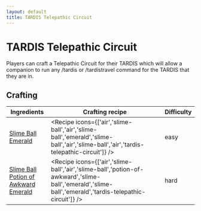 ```yaml
---
layout: default
title: TARDIS Telepathic Circuit
---
```



TARDIS Telepathic Circuit
===================

Players can craft a Telepathic Circuit for their TARDIS which will allow a companion to run any /tardis or /tardistravel command for the TARDIS that they are in.

## Crafting

| Ingredients | Crafting recipe | Difficulty |
| ----------- | --------------- | ------------- |
| [Slime Ball](https://minecraft.wiki/w/Slime_Ball)<br/>[Emerald](https://minecraft.wiki/w/Emerald) | <Recipe icons={['air','slime-ball','air','slime-ball','emerald','slime-ball','air','slime-ball','air','tardis-telepathic-circuit']} /> | easy |
| [Slime Ball](https://minecraft.wiki/w/Slime_Ball)<br/>[Potion of Awkward](https://minecraft.wiki/w/potion-of-awkward)<br/>[Emerald](https://minecraft.wiki/w/Emerald) | <Recipe icons={['air','slime-ball','air','slime-ball','potion-of-awkward','slime-ball','emerald','slime-ball','emerald','tardis-telepathic-circuit']} /> | hard |
